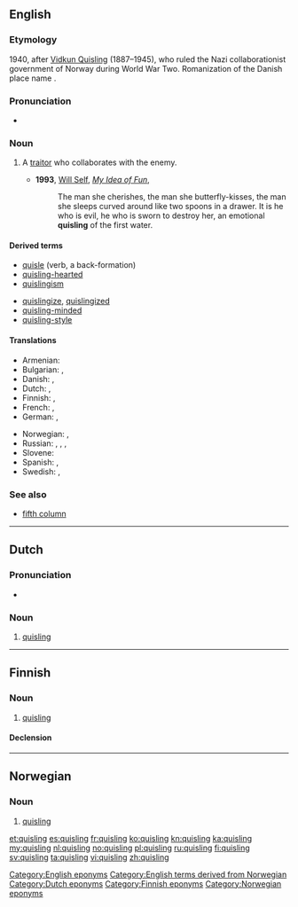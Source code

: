 {{also|Quisling}}
==English==

===Etymology===
1940, after [[w:Vidkun Quisling|Vidkun Quisling]] (1887–1945), who ruled the Nazi collaborationist government of Norway during World War Two. Romanization of the Danish place name {{term|Kvislemark|lang=da}}.

===Pronunciation===
* {{IPA|/ˈkwɪzlɪŋ/}}

===Noun===
{{en-noun}}

# {{pejorative}} A [[traitor]] who collaborates with the enemy.
#* '''1993''', [[w:Will Self|Will Self]], ''[[w:My Idea of Fun|My Idea of Fun]]'',
#*: The man she cherishes, the man she butterfly-kisses, the man she sleeps curved around like two spoons in a drawer.  It is he who is evil, he who is sworn to destroy her, an emotional '''quisling''' of the first water.

====Derived terms====
{{rel-top|terms derived from ''quisling (noun)''}}
* [[quisle]] (verb, a back-formation)
* [[quisling-hearted]]
* [[quislingism]]
{{rel-mid}}
* [[quislingize]], [[quislingized]]
* [[quisling-minded]]
* [[quisling-style]]
{{rel-bottom}}

====Translations====
{{trans-top|traitor}}
* Armenian: {{t|hy|կվիսլինգ|tr=kvisling|sc=Armn}}
* Bulgarian: {{t+|bg|предател|m}}, {{t+|bg|изменник|m}}
* Danish: {{t-|da|quisling|c}}, {{t|da|landsforræder|c}}
* Dutch: {{t|nl|quisling|m}}, {{t|nl|landverrader|m}}
* Finnish: {{t+|fi|quisling}}, {{t-|fi|maanpetturi}}
* French: {{t+|fr|quisling|m}}, {{t+|fr|collabo|m|f}}
* German: {{t-|de|Kollaborateur|m}}, {{t+|de|Verräter|m}}
{{trans-mid}}
* Norwegian: {{t+|no|quisling|m}}, {{t|no|landsforræder|m}}
* Russian: {{t|ru|квислинг|m|tr=kvísling|sc=Cyrl}}, {{t|ru|коллаборационист|m|tr=kollaboracioníst|sc=Cyrl}}, {{t|ru|предатель|m|tr=predátelʹ|sc=Cyrl}}, {{t|ru|изменник|m|tr=izménnik|sc=Cyrl}}
* Slovene: {{t|sl|kvizling|m}}
* Spanish: {{t|es|colaborador|m}}, {{t|es|traidor|m}}
* Swedish: {{t+|sv|quisling|c}}, {{t+|sv|landsförrädare|c}}
{{trans-bottom}}

===See also===
* [[fifth column]]

[[Category:English eponyms]]
[[Category:English terms derived from Norwegian]]

----

==Dutch==

===Pronunciation===
* {{IPA|lang=nl|/ˈkʋɪs.lɪŋ/}}

===Noun===
{{nl-noun|m|quislingen|quislingetje}}

# [[#English|quisling]]

[[Category:Dutch eponyms]]

----

==Finnish==

===Noun===
{{fi-noun}}

# [[#English|quisling]]

====Declension====
{{fi-decl-risti|quisling|||ä}}

[[Category:Finnish eponyms]]

----

==Norwegian==

===Noun===
{{head|no|noun}}

# [[#English|quisling]]

[[Category:Norwegian eponyms]]

[[et:quisling]]
[[es:quisling]]
[[fr:quisling]]
[[ko:quisling]]
[[kn:quisling]]
[[ka:quisling]]
[[my:quisling]]
[[nl:quisling]]
[[no:quisling]]
[[pl:quisling]]
[[ru:quisling]]
[[fi:quisling]]
[[sv:quisling]]
[[ta:quisling]]
[[vi:quisling]]
[[zh:quisling]]